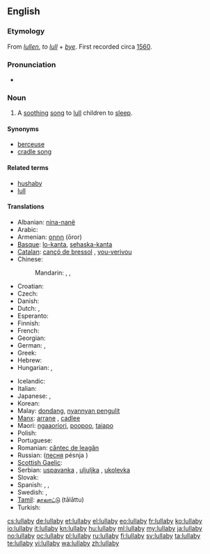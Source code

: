==English==
{{wikipedia}}

===Etymology===
From {{etyl|enm}} ''[[lullen]]'', ''to [[lull]]'' + ''[[bye]]''. First recorded circa [[w:1560|1560]].

===Pronunciation===
* {{audio|en-us-lullabye.ogg|Audio (US)}}

===Noun===
{{en-noun|lullab|ies}}

# A [[soothing]] [[song]] to [[lull]] children to [[sleep]].

====Synonyms====
* [[berceuse]]
* [[cradle song]]

====Related terms====
* [[hushaby]]
* [[lull]]

====Translations====
{{trans-top|a soothing song to lull children to sleep}}
* Albanian: [[nina-nanë]]
* Arabic: {{t|ar|تهويدة|f|tr=tahwiida}}
* Armenian: [[օրոր]] (ōror)
* [[Basque]]: [[lo-kanta]], [[sehaska-kanta]]
* [[Catalan]]: [[cançó de bressol]] {{f}}, [[vou-verivou]] {{m}}
* Chinese:
*: Mandarin: {{t|cmn|催眠曲|tr=cuīmiánqǔ|sc=Hani}},  {{t|cmn|搖籃曲|sc=Hani}},  {{t|cmn|摇篮曲|tr=yáolánqǔ|sc=Hani}}
* Croatian: {{t-|hr|uspavanka}}
* Czech: {{t-|cs|ukolébavka|f}}
* Danish: {{t|da|godnatsang}}
* Dutch: {{t|nl|slaapliedje|n}}, {{t|nl|wiegeliedje|n}}
* Esperanto: {{t-|eo|lulkanto|xs=Esperanto}}
* Finnish: {{t+|fi|tuutulaulu}}
* French: {{t+|fr|berceuse|f}}
* Georgian: {{t|ka|იავნანა|tr=iavnana|sc=Geor|xs=Georgian}}
* German: {{t+|de|Schlaflied|n}}, {{t+|de|Wiegenlied|n}}
* Greek: {{t|el|νανούρισμα|n|tr=nanourisma|sc=Grek}}
* Hebrew: {{t-|he|שיר ערש|m|tr=shir eres}}
* Hungarian: {{t+|hu|altatódal}}, {{t-|hu|bölcsődal}}
{{trans-mid}}
* Icelandic: {{t+|is|vögguvísa|f}}
* Italian: {{t+|it|ninna nanna|f}}
* Japanese: {{t|ja|子守歌|tr=こもりうた, komori-uta}},  {{t|ja|ララバイ|tr=rarabai}}
* Korean: {{t+|ko|자장가|tr=jajangga|sc=Hang}}
* Malay: [[dondang]], [[nyannyan pengulit]]
* [[Manx]]: [[arrane]] {{m}}, [[cadlee]]
* Maori: [[ngaaoriori]], [[poopoo]], [[taiapo]]
* Polish: {{t+|pl|kołysanka|f}}
* Portuguese: {{t|pt|canção de ninar|f}}
* Romanian: [[cântec de leagăn]] {{n}}
* Russian: {{t+|ru|колыбельная|f|tr=kolybél'naja}} ([[песня]] pésnja {{f}})
* [[Scottish Gaelic]]: {{t-|gd|òran tàlaidh|m|xs=Scottish Gaelic}}
* Serbian: [[uspavanka]] {{f}}, [[uljuljka]] {{f}}, [[ukolevka]]
* Slovak: {{t-|sk|uspávanka|f}}
* Spanish: {{t-|es|canción de cuna|f}},  {{t-|es|nana|f}},  {{t|es|canto de cuna|m}}
* Swedish: {{t|sv|vaggvisa|c}},  {{t|sv|godnattsång|c}}
* [[Tamil]]: [[தாலாட்டு]] (tālāttu)
* Turkish: {{t+|tr|ninni}}
{{trans-bottom}}

[[cs:lullaby]]
[[de:lullaby]]
[[et:lullaby]]
[[el:lullaby]]
[[eo:lullaby]]
[[fr:lullaby]]
[[ko:lullaby]]
[[io:lullaby]]
[[it:lullaby]]
[[kn:lullaby]]
[[hu:lullaby]]
[[ml:lullaby]]
[[my:lullaby]]
[[ja:lullaby]]
[[no:lullaby]]
[[oc:lullaby]]
[[pl:lullaby]]
[[ru:lullaby]]
[[fi:lullaby]]
[[sv:lullaby]]
[[ta:lullaby]]
[[te:lullaby]]
[[vi:lullaby]]
[[wa:lullaby]]
[[zh:lullaby]]